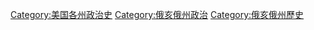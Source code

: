 [[Category:美国各州政治史|Category:美国各州政治史]]
[[Category:俄亥俄州政治|Category:俄亥俄州政治]]
[[Category:俄亥俄州歷史|Category:俄亥俄州歷史]]